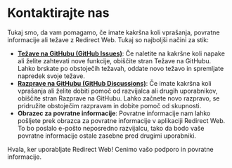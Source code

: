 # Kontaktirajte nas

Tukaj smo, da vam pomagamo, če imate kakršna koli vprašanja, povratne informacije ali težave z Redirect Web. Tukaj so najboljši načini za stik:

- **[Težave na GitHubu (GitHub Issues)](https://github.com/mshibanami/RedirectWeb/issues)**: Če naletite na kakršne koli napake ali želite zahtevati nove funkcije, obiščite stran Težave na GitHubu. Lahko brskate po obstoječih težavah, oddate novo težavo in spremljate napredek svoje težave.
- **[Razprave na GitHubu (GitHub Discussions)](https://github.com/mshibanami/RedirectWeb/discussions)**: Če imate kakršna koli vprašanja ali želite dobiti pomoč od razvijalca ali drugih uporabnikov, obiščite stran Razprave na GitHubu. Lahko začnete novo razpravo, se pridružite obstoječim razpravam in dobite pomoč od skupnosti.
- **Obrazec za povratne informacije**: Povratne informacije nam lahko pošljete prek obrazca za povratne informacije v aplikaciji Redirect Web. To bo poslalo e-pošto neposredno razvijalcu, tako da bodo vaše povratne informacije ostale zasebne pred drugimi uporabniki.

Hvala, ker uporabljate Redirect Web! Cenimo vašo podporo in povratne informacije.
